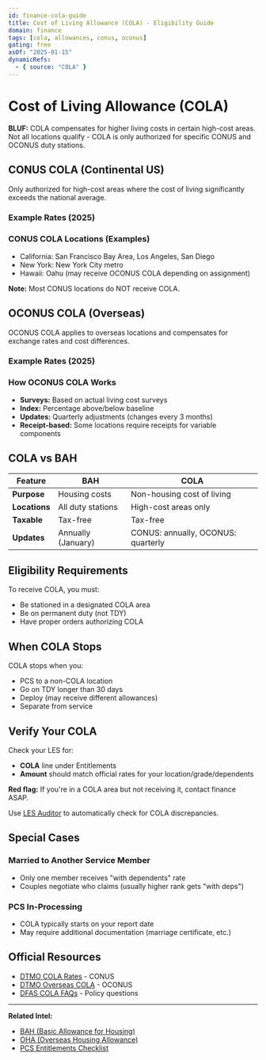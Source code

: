 ```yaml
---
id: finance-cola-guide
title: Cost of Living Allowance (COLA) - Eligibility Guide
domain: finance
tags: [cola, allowances, conus, oconus]
gating: free
asOf: "2025-01-15"
dynamicRefs:
  - { source: "COLA" }
---
```


# Cost of Living Allowance (COLA)

**BLUF:** COLA compensates for higher living costs in certain high-cost areas. Not all locations qualify - COLA is only authorized for specific CONUS and OCONUS duty stations.

<Disclaimer kind="finance" />

## CONUS COLA (Continental US)

Only authorized for high-cost areas where the cost of living significantly exceeds the national average.

### Example Rates (2025)

<RateBadge source="COLA" code="CA917" paygrade="E06" withDeps={true} type="conus" label="E-6 with dependents, San Diego" />

<AsOf source="COLA" />

### CONUS COLA Locations (Examples)
- California: San Francisco Bay Area, Los Angeles, San Diego
- New York: New York City metro
- Hawaii: Oahu (may receive OCONUS COLA depending on assignment)

**Note:** Most CONUS locations do NOT receive COLA.

## OCONUS COLA (Overseas)

OCONUS COLA applies to overseas locations and compensates for exchange rates and cost differences.

### Example Rates (2025)

<RateBadge source="COLA" code="JAPAN_YOKOSUKA" paygrade="E06" withDeps={true} type="oconus" label="E-6 with dependents, Yokosuka, Japan" />

### How OCONUS COLA Works
- **Surveys:** Based on actual living cost surveys
- **Index:** Percentage above/below baseline
- **Updates:** Quarterly adjustments (changes every 3 months)
- **Receipt-based:** Some locations require receipts for variable components

## COLA vs BAH

| Feature | BAH | COLA |
|---------|-----|------|
| **Purpose** | Housing costs | Non-housing cost of living |
| **Locations** | All duty stations | High-cost areas only |
| **Taxable** | Tax-free | Tax-free |
| **Updates** | Annually (January) | CONUS: annually, OCONUS: quarterly |

## Eligibility Requirements

To receive COLA, you must:
- Be stationed in a designated COLA area
- Be on permanent duty (not TDY)
- Have proper orders authorizing COLA

## When COLA Stops

COLA stops when you:
- PCS to a non-COLA location
- Go on TDY longer than 30 days
- Deploy (may receive different allowances)
- Separate from service

## Verify Your COLA

Check your LES for:
- **COLA** line under Entitlements
- **Amount** should match official rates for your location/grade/dependents

**Red flag:** If you're in a COLA area but not receiving it, contact finance ASAP.

Use [LES Auditor](/dashboard/paycheck-audit) to automatically check for COLA discrepancies.

## Special Cases

### Married to Another Service Member
- Only one member receives "with dependents" rate
- Couples negotiate who claims (usually higher rank gets "with deps")

### PCS In-Processing
- COLA typically starts on your report date
- May require additional documentation (marriage certificate, etc.)

## Official Resources

- [DTMO COLA Rates](https://www.travel.dod.mil/Travel-Transportation-Rates/Per-Diem/CONUS-Cost-of-Living-Allowance/) - CONUS
- [DTMO Overseas COLA](https://www.travel.dod.mil/Travel-Transportation-Rates/Overseas-COLA/) - OCONUS
- [DFAS COLA FAQs](https://www.dfas.mil/MilitaryMembers/payentitlements/cola/) - Policy questions

---

**Related Intel:**
- [BAH (Basic Allowance for Housing)](/dashboard/intel/finance/bah-basics)
- [OHA (Overseas Housing Allowance)](/dashboard/intel/finance/oha-guide)
- [PCS Entitlements Checklist](/dashboard/intel/pcs/entitlements-checklist)


